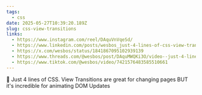 ```yaml
---
tags:
  - css
date: 2025-05-27T10:39:20.189Z
slug: css-view-transitions
links:
  - https://www.instagram.com/reel/DAquVnVqeSd/
  - https://www.linkedin.com/posts/wesbos_just-4-lines-of-css-view-transitions-activity-7247633048953888768-DNMF/
  - https://x.com/wesbos/status/1841867095102939139
  - https://www.threads.com/@wesbos/post/DAquMWQKi3O/video--just-4-lines-of-css-view-transitions-are-great-for-changing-pagesbut-its-incred
  - https://www.tiktok.com/@wesbos/video/7421576483585510661
---
```


🤯 Just 4 lines of CSS. View Transitions are great for changing pages BUT it's incredible for animating DOM Updates
